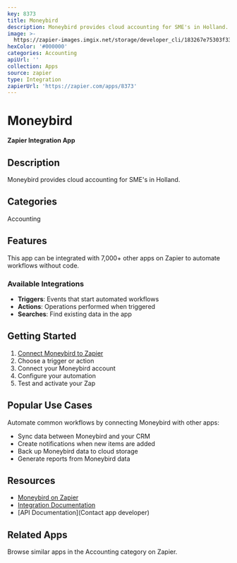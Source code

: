 ```yaml
---
key: 8373
title: Moneybird
description: Moneybird provides cloud accounting for SME's in Holland.
image: >-
  https://zapier-images.imgix.net/storage/developer_cli/183267e75303f3334fb5f86afe35e88b_2.png?auto=format%2Ccompress&ixlib=python-3.0.0&q=50
hexColor: '#000000'
categories: Accounting
apiUrl: ''
collection: Apps
source: zapier
type: Integration
zapierUrl: 'https://zapier.com/apps/8373'
---
```

# Moneybird

**Zapier Integration App**

## Description

Moneybird provides cloud accounting for SME's in Holland.

## Categories

Accounting

## Features

This app can be integrated with 7,000+ other apps on Zapier to automate workflows without code.

### Available Integrations

- **Triggers**: Events that start automated workflows
- **Actions**: Operations performed when triggered
- **Searches**: Find existing data in the app

## Getting Started

1. [Connect Moneybird to Zapier](https://zapier.com/apps/8373)
2. Choose a trigger or action
3. Connect your Moneybird account
4. Configure your automation
5. Test and activate your Zap

## Popular Use Cases

Automate common workflows by connecting Moneybird with other apps:

- Sync data between Moneybird and your CRM
- Create notifications when new items are added
- Back up Moneybird data to cloud storage
- Generate reports from Moneybird data

## Resources

- [Moneybird on Zapier](https://zapier.com/apps/8373)
- [Integration Documentation](https://zapier.com/apps/8373/integrations)
- [API Documentation](Contact app developer)

## Related Apps

Browse similar apps in the Accounting category on Zapier.
